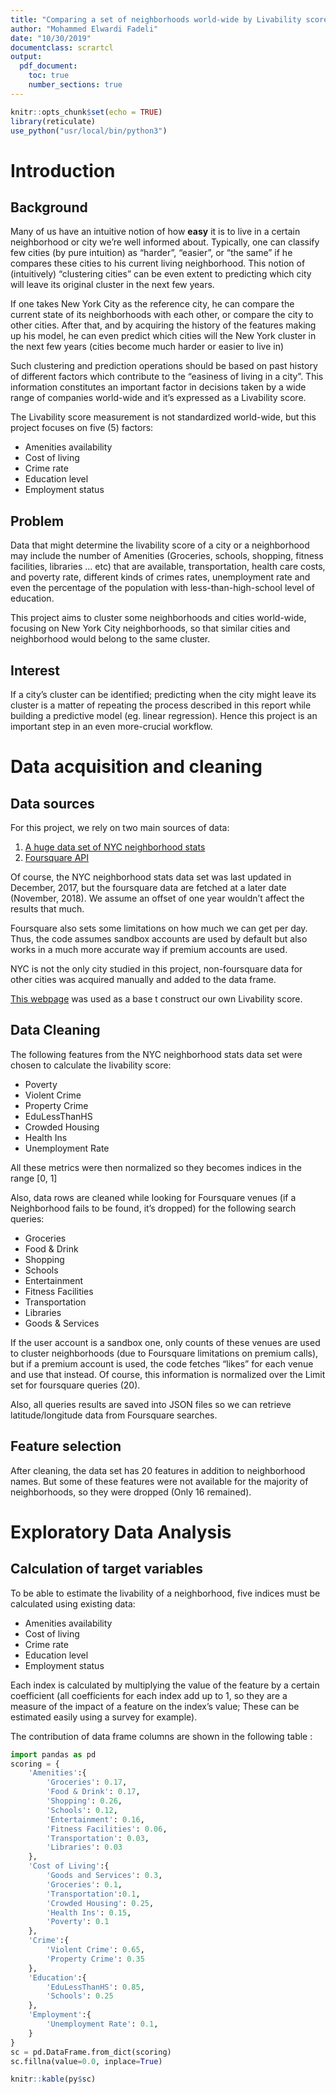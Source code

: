 ```yaml
---
title: "Comparing a set of neighborhoods world-wide by Livability score"
author: "Mohammed Elwardi Fadeli"
date: "10/30/2019"
documentclass: scrartcl
output: 
  pdf_document:
    toc: true
    number_sections: true
---
```


```r
knitr::opts_chunk$set(echo = TRUE)
library(reticulate)
use_python("usr/local/bin/python3")
```

# Introduction

## Background

Many of us have an intuitive notion of how **easy** it is to live in a certain neighborhood or city we're well informed about.
Typically, one can classify few cities (by pure intuition) as "harder", "easier", or "the same" if he compares these cities to his
current living neighborhood. This notion of (intuitively) "clustering cities" can be even extent to predicting which city will leave 
its original cluster in the next few years.

If one takes New York City as the reference city, he can compare the current state of its neighborhoods with each other, or compare
the city to other cities. After that, and by acquiring the history of the features making up his model, he can even predict which
cities will the New York cluster in the next few years (cities become much harder or easier to live in)

Such clustering and prediction operations should be based on past history of different factors which contribute to the "easiness of living in a city". This information constitutes an important factor in decisions taken by a wide range of companies world-wide
and it's expressed as a Livability score.

The Livability score measurement is not standardized world-wide, but this project focuses on five (5) factors:

- Amenities availability
- Cost of living
- Crime rate
- Education level
- Employment status


## Problem

Data that might determine the livability score of a city or a neighborhood may include the number of Amenities (Groceries, 
schools, shopping, fitness facilities, libraries ... etc) that are available, transportation, health care costs, and poverty rate,
different kinds of crimes rates, unemployment rate and even the percentage of the population with less-than-high-school level of 
education.

This project aims to cluster some neighborhoods and cities world-wide, focusing on New York City neighborhoods, so that similar
cities and neighborhood would belong to the same cluster.

## Interest

If a city's cluster can be identified; predicting when the city might leave its cluster is a matter of repeating the process 
described in this report while building a predictive model (eg. linear regression). Hence this project is an important step
in an even more-crucial workflow.

# Data acquisition and cleaning

## Data sources

For this project, we rely on two main sources of data:

1. [A huge data set of NYC neighborhood stats](https://www1.nyc.gov/assets/doh/downloads/excel/nta/nta-metadata.xlsx)
2. [Foursquare API](https://develop.foursquare.com)

Of course, the NYC neighborhood stats data set was last updated in December, 2017, but the foursquare data are fetched
at a later date (November, 2018). We assume an offset of one year wouldn't affect the results that much.

Foursquare also sets some limitations on how much we can get per day. Thus, the code assumes sandbox accounts are used 
by default but also works in a much more accurate way if premium accounts are used.
 
NYC is not the only city studied in this project, non-foursquare data for other cities was acquired manually and 
added to the data frame.

[This webpage](https://www.areavibes.com/methodology/) was used as a base t construct our own Livability score.

## Data Cleaning

The following features from the NYC neighborhood stats data set were chosen to calculate the livability score:

- Poverty
- Violent Crime
- Property Crime
- EduLessThanHS
- Crowded Housing
- Health Ins
- Unemployment Rate

All these metrics were then normalized so they becomes indices in the range [0, 1]

Also, data rows are cleaned while looking for Foursquare venues (if a Neighborhood fails to be found, it's dropped)
for the following search queries:

- Groceries
- Food & Drink
- Shopping
- Schools
- Entertainment
- Fitness Facilities
- Transportation
- Libraries
- Goods & Services

If the user account is a sandbox one, only counts of these venues are used to cluster neighborhoods (due to 
Foursquare limitations on premium calls), but if a premium account is used, the code fetches "likes" for each venue and
use that instead. Of course, this information is normalized over the Limit set for foursquare queries (20).

Also, all queries results are saved into JSON files so we can retrieve latitude/longitude data from Foursquare searches.

## Feature selection

After cleaning, the data set has 20 features in addition to neighborhood names. But some of these features were not
available for the majority of neighborhoods, so they were dropped (Only 16 remained).

# Exploratory Data Analysis

## Calculation of target variables

To be able to estimate the livability of a neighborhood, five indices must be calculated using existing data:

- Amenities availability
- Cost of living
- Crime rate
- Education level
- Employment status

Each index is calculated by multiplying the value of the feature by a certain coefficient (all coefficients for each index
add up to 1, so they are a measure of the impact of a feature on the index's value; These can be estimated easily using a 
survey for example).

The contribution of data frame columns are shown in the following table
\footnote{These coefficients are simplified. The table can have much more columns and rows!}
:

```python
import pandas as pd
scoring = {
    'Amenities':{
        'Groceries': 0.17,
        'Food & Drink': 0.17,
        'Shopping': 0.26,
        'Schools': 0.12,
        'Entertainment': 0.16,
        'Fitness Facilities': 0.06,
        'Transportation': 0.03,
        'Libraries': 0.03
    },
    'Cost of Living':{
        'Goods and Services': 0.3,
        'Groceries': 0.1,
        'Transportation':0.1,
        'Crowded Housing': 0.25,
        'Health Ins': 0.15,
        'Poverty': 0.1
    },
    'Crime':{
        'Violent Crime': 0.65,
        'Property Crime': 0.35
    },
    'Education':{
        'EduLessThanHS': 0.85,
        'Schools': 0.25
    },
    'Employment':{
        'Unemployment Rate': 0.1, 
    }
}
sc = pd.DataFrame.from_dict(scoring)
sc.fillna(value=0.0, inplace=True)
```

```r
knitr::kable(py$sc)
```

